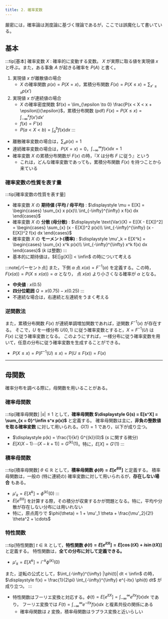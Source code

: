 ```yaml
---
title: 2. 確率変数
---
```

厳密には，確率論は測度論に基づく理論であるが，ここでは誤魔化して書いている。

## 基本
:::tip[基本]
確率変数 $X$ : 確率的に変動する変数。 $X$ が実際に取る値を実現値 $x$ と呼ぶ。また，ある事象 $A$ が起きる確率を $P(A)$ と書く。
1. 実現値 $x$ が離散値の場合
    - $X$ の確率関数 $p(x) = P(X = x)$，累積分布関数 $F(x) = P(X \leq x) = \sum_{x' \leq x} p(x')$
2. 実現値 $x$ が連続値の場合
    - $X$ の確率密度関数 $f(x) = \lim_{\epsilon \to 0} \frac{P(x < X < x + \epsilon)}{\epsilon}$，累積分布関数 (pdf) $F(x) = P(X \leq x) = \int_{-\infty}^x f(x') dx'$
    - $f(x) = F'(x)$
    - $P(a < X < b) = \int_a^b f(x) dx$
:::
- 離散確率変数の場合は，$\sum_{x} p(x) = 1$
- 連続確率変数の場合は，$P(X = x) = 0$，$\int_{-\infty}^{\infty} f(x) dx = 1$
- 確率変数 $X$ の累積分布関数が $F(x)$ の時，『$X$ は分布 $F$ に従う』という
    - これは，どんな確率変数であっても，累積分布関数 $F(x)$ を持つことから来ている

### 確率変数の性質を表す量
:::tip[確率変数の性質を表す量]
- 確率変数 $X$ の **期待値 (平均 / 母平均)** : $\displaystyle \mu =  E[X] = 
\begin{cases} \sum_{x} x p(x)\\ \int_{-\infty}^{\infty} x f(x) dx \end{cases}$
- 確率変数 $X$ の **分散 (母分散)** : $\displaystyle \text{Var}(X) = E[(X - E[X])^2] = 
\begin{cases} \sum_{x} (x - E[X])^2 p(x)\\ \int_{-\infty}^{\infty} (x - E[X])^2 f(x) dx \end{cases}$
- 確率変数 $X$ の **モーメント(積率)** : $\displaystyle \mu'_k = E[X^k] = 
\begin{cases} \sum_{x} x^k p(x)\\ \int_{-\infty}^{\infty} x^k f(x) dx \end{cases}$ ($k$ は整数)
:::
- 基本的に期待値は，$E[|g(X)|] < \infin$ の時について考える

:::note[パーセント点]
また，下側 $\alpha$ 点 $x(\alpha) = F^{-1}(\alpha)$ を定義する。この時，$F(x(\alpha)) = P(X \leq x(\alpha)) = \alpha$ となり，
点 $x(\alpha)$ より小さくなる確率が $\alpha$ となる。
- **中央値** : $x(0.5)$
- **四分位範囲** $Q = x(0.75) - x(0.25)$
:::
- 不連続な場合は，右連続と左連続をうまく考える

### 逆関数法
また，累積分布関数 $F(x)$ が連続単調増加関数であれば，逆関数 $F^{-1}(x)$ が存在する。
そこで，$U$ を一様分布 $U(0, 1)$ に従う確率変数とすると，$X = F^{-1}(U)$ は $F(x)$ に従う確率変数となる。
このようにすれば，一様分布に従う確率変数を用いて，任意の分布に従う確率変数を生成することができる。
- $P(X \leq x) = P(F^{-1}(U) \leq x) = P(U \leq F(x)) = F(x)$

---
## 母関数
確率分布を調べる際に，母関数を用いることがある。

### 確率母関数
:::tip[確率母関数]
$|s| \leq 1$ として，**確率母関数 $\displaystyle G(s) = E[s^X] = \sum_{x = 0}^\infin s^x p(x)$** と定義する。
確率母関数は主に，**非負の整数値を取る確率変数** に対して用いられる。$G(1) = 1$ であり，以下が成り立つ。
- $\displaystyle p(k) = \frac{1}{k!} G^{(k)}(0)$ ($s$ に関する微分)
- $\displaystyle E[X(X-1)\cdots(X-k+1)] = G^{(k)}(1)$。特に，$E[X] = G'(1)$
:::

### 積率母関数
:::tip[積率母関数]
$\theta \in \mathbb{R}$ として，**積率母関数 $\displaystyle \phi(\theta) = E[e^{\theta X}]$** と定義する。
積率母関数は，一般の (特に連続の) 確率変数に対して用いられるが，**存在しない場合** もある。
- $\displaystyle \mu'_k = E[X^k] = \phi^{(k)}(0)$
:::
- $E[e^{\theta X}]$ を計算する際，その積分が収束するかが問題となる。特に，平均や分散が存在しない分布には用いれない
- 特に，原点周りで $\phi(\theta) = 1 + \mu'_1 \theta + \frac{\mu'_2}{2!} \theta^2 + \cdots$

### 特性関数
:::tip[特性関数]
$t \in \mathbb{R}$ として，**特性関数 $\displaystyle \phi(t) = E[e^{itX}] = E[\cos(tX) + i \sin(tX)]$** と定義する。
特性関数は，**全ての分布に対して定義できる。**
- $\displaystyle \mu'_k = E[X^k] = i^{-k} \phi^{(k)}(0)$

また，逆転の公式として，$\int_{-\infty}^{\infty} |\phi(t)| dt < \infin$ の時，
$\displaystyle f(x) = \frac{1}{2\pi} \int_{-\infty}^{\infty} e^{-itx} \phi(t) dt$ が成り立つ。
:::
- 特性関数はフーリエ変換と対応する。$\phi(t) = E[e^{itX}] = \int_{-\infty}^{\infty} e^{itx} f(x) dx$ であり，
フーリエ変換では $F(t) = \int_{-\infty}^{\infty} e^{-itx} f(x) dx$ と複素共役の関係にある
    - 確率母関数は $z$ 変換，積率母関数はラプラス変換と近いらしい
